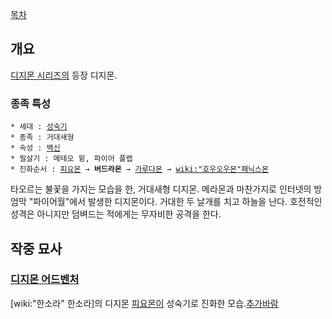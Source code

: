 [[목차]]

== 개요 ==
[[디지몬 시리즈]]의 등장 디지몬.

=== 종족 특성 ===
 * 세대 : [[성숙기]]
 * 종족 : 거대새형
 * 속성 : [[백신]]
 * 필살기 : 메테오 윙, 파이어 플랩
 * 진화순서 : [[피요몬]] → '''버드라몬''' → [[가루다몬]] → [[wiki:"호우오우몬"패닉스몬]]

타오르는 불꽃을 가지는 모습을 한, 거대새형 디지몬. 메라몬과 마찬가지로 인터넷의 방엄막 "파이어월"에서 발생한 디지몬이다. 거대한 두 날개를 치고 하늘을 난다. 호전적인 성격은 아니지만 덤벼드는 적에게는 무자비한 공격을 한다.

== 작중 묘사 ==
=== [[디지몬 어드벤처]] ===
[wiki:"한소라" 한소라]의 디지몬 [[피요몬]]이 성숙기로 진화한 모습.[[추가바람]]
